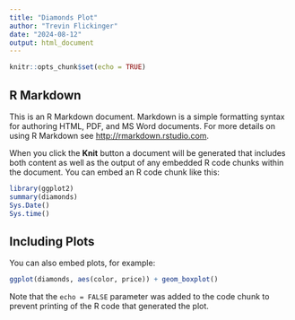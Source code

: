 ```yaml
---
title: "Diamonds Plot"
author: "Trevin Flickinger"
date: "2024-08-12"
output: html_document
---
```


```r
knitr::opts_chunk$set(echo = TRUE)
```

## R Markdown

This is an R Markdown document. Markdown is a simple formatting syntax for authoring HTML, PDF, and MS Word documents. For more details on using R Markdown see <http://rmarkdown.rstudio.com>.

When you click the **Knit** button a document will be generated that includes both content as well as the output of any embedded R code chunks within the document. You can embed an R code chunk like this:

```r
library(ggplot2)
summary(diamonds)
Sys.Date()
Sys.time()
```

## Including Plots

You can also embed plots, for example:

```r
ggplot(diamonds, aes(color, price)) + geom_boxplot()
```

Note that the `echo = FALSE` parameter was added to the code chunk to prevent printing of the R code that generated the plot.
